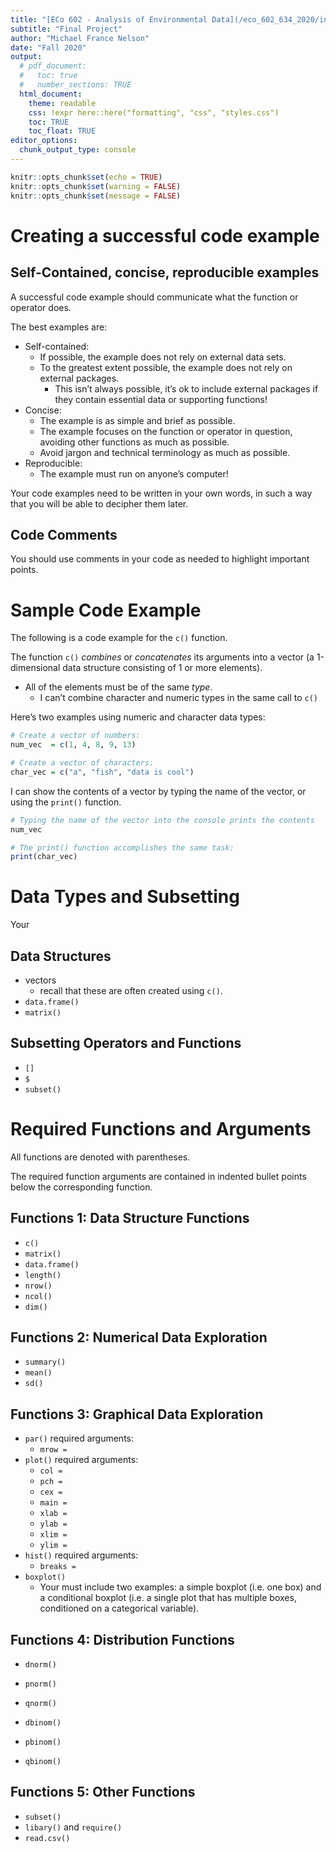 ```yaml
---
title: "[ECo 602 - Analysis of Environmental Data](/eco_602_634_2020/index.html){target='_blank'}"
subtitle: "Final Project"
author: "Michael France Nelson"
date: "Fall 2020"
output:
  # pdf_document:
  #   toc: true
  #   number_sections: TRUE
  html_document:
    theme: readable
    css: !expr here::here("formatting", "css", "styles.css")
    toc: TRUE
    toc_float: TRUE
editor_options: 
  chunk_output_type: console
---
```


```r
knitr::opts_chunk$set(echo = TRUE)
knitr::opts_chunk$set(warning = FALSE)
knitr::opts_chunk$set(message = FALSE)

```


# Creating a successful code example

## Self-Contained, concise, reproducible examples

A successful code example should communicate what the function or operator does.

The best examples are:

- Self-contained:
  - If possible, the example does not rely on external data sets.
  - To the greatest extent possible, the example does not rely on external packages.
    - This isn't always possible, it's ok to include external packages if they contain essential data or supporting functions!
- Concise:
  - The example is as simple and brief as possible.
  - The example focuses on the function or operator in question, avoiding other functions as much as possible.
  - Avoid jargon and technical terminology as much as possible.
- Reproducible:
  - The example must run on anyone's computer!

Your code examples need to be written in your own words, in such a way that you will be able to decipher them later.


## Code Comments

You should use comments in your code as needed to highlight important points.




# Sample Code Example

The following is a code example for the `c()` function.

<div class="instructions">

The function `c()` *combines* or *concatenates* its arguments into a vector (a 1-dimensional data structure consisting of 1 or more elements).

- All of the elements must be of the same *type*.
  - I can't combine character and numeric types in the same call to `c()`

Here's two examples using numeric and character data types:

```r
# Create a vector of numbers:
num_vec  = c(1, 4, 8, 9, 13)

# Create a vector of characters:
char_vec = c("a", "fish", "data is cool")
```

I can show the contents of a vector by typing the name of the vector, or using the `print()` function.

```r
# Typing the name of the vector into the console prints the contents
num_vec

# The print() function accomplishes the same task:
print(char_vec)
```
</div>





# Data Types and Subsetting

Your 

## Data Structures

- vectors
  - recall that these are often created using `c()`.
- `data.frame()`
- `matrix()`

## Subsetting Operators and Functions

- `[]`
- `$`
- `subset()`



# Required Functions and Arguments

All functions are denoted with parentheses.

The required function arguments are contained in indented bullet points below the corresponding function.


## Functions 1: Data Structure Functions

- `c()`
- `matrix()`
- `data.frame()`
- `length()`
- `nrow()`
- `ncol()`
- `dim()`



## Functions 2: Numerical Data Exploration

- `summary()`
- `mean()`
- `sd()`
 


## Functions 3: Graphical Data Exploration

- `par()` required arguments:
  - `mrow =`
  
- `plot()` required arguments:
  - `col =`
  - `pch =`
  - `cex =`
  - `main =`
  - `xlab =`
  - `ylab =`
  - `xlim =`
  - `ylim =`

- `hist()` required arguments:
  - `breaks =`
  
- `boxplot()`
  - Your must include two examples: a simple boxplot (i.e. one box) and a conditional boxplot (i.e. a single plot that has multiple boxes, conditioned on a categorical variable).
  

## Functions 4: Distribution Functions

- `dnorm()`
- `pnorm()`
- `qnorm()`

- `dbinom()`
- `pbinom()`
- `qbinom()`


## Functions 5: Other Functions

- `subset()`
- `libary()` and `require()`
- `read.csv()`



